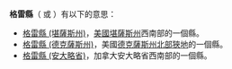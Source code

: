 '''格雷縣'''（{{lang-en|Gray County}} 或 {{lang|en|Grey County}}）有以下的意思：
*[[格雷縣_(堪薩斯州)|格雷縣 (堪薩斯州)]]，[[美國|美國]][[堪薩斯州|堪薩斯州]]西南部的一個縣。
*[[格雷縣_(德克薩斯州)|格雷縣 (德克薩斯州)]]，美國[[德克薩斯州|德克薩斯州]][[北部狹地|北部狹地]]的一個縣。
*[[格雷縣_(安大略省)|格雷縣 (安大略省)]]，加拿大安大略省西南部的一個縣。

{{disambig|G格雷縣|Cat=三字县名消歧义}}